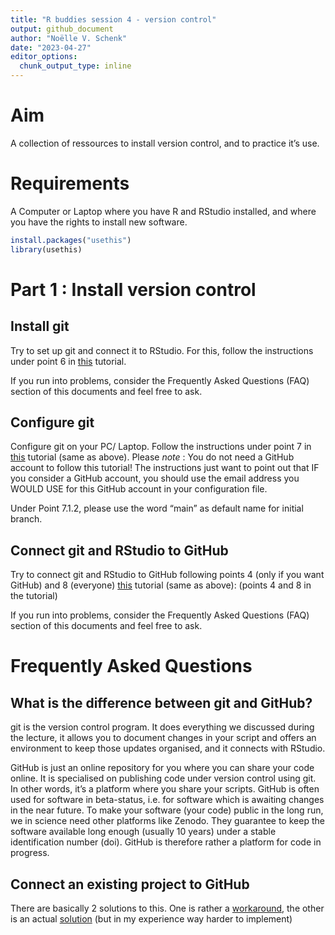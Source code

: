 ```yaml
---
title: "R buddies session 4 - version control"
output: github_document
author: "Noëlle V. Schenk"
date: "2023-04-27"
editor_options: 
  chunk_output_type: inline
---
```


# Aim
A collection of ressources to install version control, and to practice it's use.


# Requirements

A Computer or Laptop where you have R and RStudio installed, and where you have the rights to install new software.

```r
install.packages("usethis")
library(usethis)
```



# Part 1 : Install version control

## Install git

Try to set up git and connect it to RStudio. For this, follow the instructions under point 6 in [this](https://happygitwithr.com/install-git.html) tutorial.

If you run into problems, consider the Frequently Asked Questions (FAQ) section of this documents and feel free to ask.


## Configure git

Configure git on your PC/ Laptop. Follow the instructions under point 7 in [this](https://happygitwithr.com/install-git.html) tutorial (same as above). Please *note* : You do not need a GitHub account to follow this tutorial! The instructions just want to point out that IF you consider a GitHub account, you should use the email address you WOULD USE for this GitHub account in your configuration file.

Under Point 7.1.2, please use the word "main" as default name for initial branch.



## Connect git and RStudio to GitHub

Try to connect git and RStudio to GitHub following points 4 (only if you want GitHub) and 8 (everyone) [this](https://happygitwithr.com/install-git.html) tutorial (same as above):  (points 4 and 8 in the tutorial)

If you run into problems, consider the Frequently Asked Questions (FAQ) section of this documents and feel free to ask.



# Frequently Asked Questions

## What is the difference between git and GitHub?

git is the version control program. It does everything we discussed during the lecture, it allows you to document changes in your script and offers an environment to keep those updates organised, and it connects with RStudio.

GitHub is just an online repository for you where you can share your code online. It is specialised on publishing code under version control using git. In other words, it's a platform where you share your scripts. GitHub is often used for software in beta-status, i.e. for software which is awaiting changes in the near future. To make your software (your code) public in the long run, we in science need other platforms like Zenodo. They guarantee to keep the software available long enough (usually 10 years) under a stable identification number (doi). GitHub is therefore rather a platform for code in progress.


## Connect an existing project to GitHub

There are basically 2 solutions to this. One is rather a [workaround](https://github.com/biodiversity-exploratories-synthesis/Synthesis_tutorials/blob/main/RStudio_GitHub_FAQ.md), the other is an actual [solution](https://hansenjohnson.org/post/sync-github-repository-with-existing-r-project/) (but in my experience way harder to implement)










